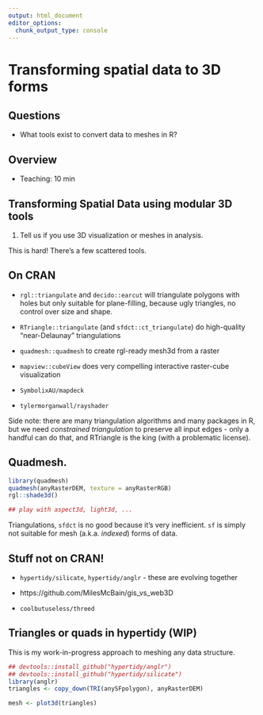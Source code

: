 ```yaml
---
output: html_document
editor_options: 
  chunk_output_type: console
---
```



# Transforming spatial data to 3D forms

## Questions

* What tools exist to convert data to meshes in R? 

## Overview

* Teaching: 10 min

## Transforming Spatial Data using modular 3D tools {.exercise}

1. Tell us if you use 3D visualization or meshes in analysis. 


This is hard! There's a few scattered tools. 

## On CRAN 

* `rgl::triangulate` and `decido::earcut` will triangulate polygons with holes but only suitable for plane-filling, because ugly triangles, no control over size and shape. 

* `RTriangle::triangulate` (and `sfdct::ct_triangulate`) do high-quality "near-Delaunay" triangulations

* `quadmesh::quadmesh` to create rgl-ready mesh3d from a raster

* `mapview::cubeView` does very compelling interactive raster-cube visualization

* `SymbolixAU/mapdeck`

* `tylermorganwall/rayshader`


Side note: there are many triangulation algorithms and many packages in R, but we need *constrained triangulation* to preserve all input edges - only a handful can do that, and RTriangle is the king (with a problematic license). 


## Quadmesh. 


```r
library(quadmesh)
quadmesh(anyRasterDEM, texture = anyRasterRGB)
rgl::shade3d()

## play with aspect3d, light3d, ...

```

Triangulations, `sfdct` is no good because it's very inefficient. `sf` is simply not suitable for mesh (a.k.a. *indexed*) forms of data. 


## Stuff not on CRAN!

* `hypertidy/silicate`, `hypertidy/anglr` - these are evolving together 

* https://github.com/MilesMcBain/gis_vs_web3D 

* `coolbutuseless/threed`


## Triangles or quads in hypertidy (WIP)

This is my work-in-progress approach to meshing any data structure. 


```r
## devtools::install_github("hypertidy/anglr")
## devtools::install_github("hypertidy/silicate")
library(anglr)  
triangles <- copy_down(TRI(anySFpolygon), anyRasterDEM)

mesh <- plot3d(triangles)

```









